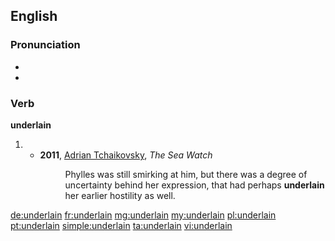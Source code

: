 ==English==

===Pronunciation===
* {{IPA|/ʌndəɹˈleɪn/}}
* {{rhymes|eɪn}}

===Verb===
'''underlain'''

# {{past participle of|underlie|lang=en}}
#* '''2011''', [[w:Adrian Tchaikovsky|Adrian Tchaikovsky]], ''The Sea Watch''
#*: Phylles was still smirking at him, but there was a degree of uncertainty behind her expression, that had perhaps '''underlain''' her earlier hostility as well. 

[[de:underlain]]
[[fr:underlain]]
[[mg:underlain]]
[[my:underlain]]
[[pl:underlain]]
[[pt:underlain]]
[[simple:underlain]]
[[ta:underlain]]
[[vi:underlain]]